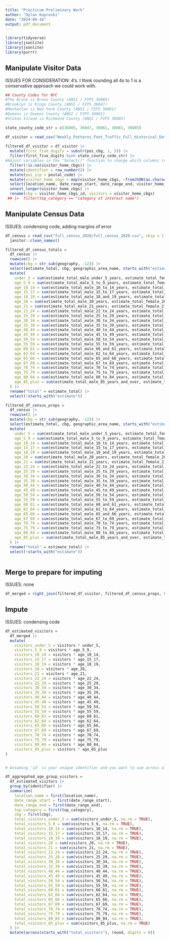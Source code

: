 ```yaml
---
title: "Practicum Preliminary Work"
author: "Dylan Koproski"
date: "2024-09-16"
output: pdf_document
---
```

```r
library(tidyverse)
library(jsonlite)
library(jsonlite)
library(purrr)
```

## Manipulate Visitor Data

ISSUES FOR CONSIDERATION: 4's. I think rounding all 4s to 1 is a conservative approach we could work with.

```r
## County Codes for NYC
#The Bronx is Bronx County (ANSI / FIPS 36005)
#Brooklyn is Kings County (ANSI / FIPS 36047)
#Manhattan is New York County (ANSI / FIPS 36061)
#Queens is Queens County (ANSI / FIPS 36081)
#Staten Island is Richmond County (ANSI / FIPS 36085)

state_county_code_str = c(36005, 36047, 36061, 36081, 36085)

df_visitor = read_csv("Weekly_Patterns_Foot_Traffic_Full_Historical_Data-0-DATE_RANGE_START-2020-01-06.csv")
  
filtered_df_visitor = df_visitor |> 
  mutate(first_five_digits = substr(poi_cbg, 1, 5)) |>
  filter(first_five_digits %in% state_county_code_str) |> 
#Adjust variables in the "Select()" function to change which columns remain in the final dataframe.
  filter(!is.na(visitor_home_cbgs)) |> 
  mutate(identifier = row_number()) |> 
  mutate(poi_zip = postal_code) |> 
  mutate(visitor_home_cbgs = map(visitor_home_cbgs, ~fromJSON(as.character(.)))) |> 
  select(location_name, date_range_start, date_range_end, visitor_home_cbgs, top_category, identifier, poi_cbg, poi_zip) |>
  unnest_longer(visitor_home_cbgs) |>
  rename(cbg = visitor_home_cbgs_id, visitors = visitor_home_cbgs) 
 ## |>  filter(top_category == "category of interest name")
```

## Manipulate Census Data

ISSUES: condensing code, adding margins of error

```r
df_census = read_csv("full_census_2020/full_census_2020.csv", skip = 1) |> 
  janitor::clean_names()

filtered_df_census_totals =
  df_census |> 
  rowwise() |> 
  mutate(cbg = str_sub(geography, -12)) |> 
  select(estimate_total, cbg, geographic_area_name, starts_with("estimate")) |> 
  mutate(
    under_5 = sum(estimate_total_male_under_5_years, estimate_total_female_under_5_years),
    age_5_9 = sum(estimate_total_male_5_to_9_years, estimate_total_female_5_to_9_years),
    age_10_14 = sum(estimate_total_male_10_to_14_years, estimate_total_female_10_to_14_years),
    age_15_17 = sum(estimate_total_male_15_to_17_years, estimate_total_female_15_to_17_years),
    age_18_19 = sum(estimate_total_male_18_and_19_years, estimate_total_female_18_and_19_years),
    age_20 = sum(estimate_total_male_20_years, estimate_total_female_20_years),
    age_21 = sum(estimate_total_male_21_years, estimate_total_female_21_years),
    age_22_24 = sum(estimate_total_male_22_to_24_years, estimate_total_female_22_to_24_years),
    age_25_29 = sum(estimate_total_male_25_to_29_years, estimate_total_female_25_to_29_years),
    age_30_34 = sum(estimate_total_male_30_to_34_years, estimate_total_female_30_to_34_years),
    age_35_39 = sum(estimate_total_male_35_to_39_years, estimate_total_female_35_to_39_years),
    age_40_44 = sum(estimate_total_male_40_to_44_years, estimate_total_female_40_to_44_years),
    age_45_49 = sum(estimate_total_male_45_to_49_years, estimate_total_female_45_to_49_years),
    age_50_54 = sum(estimate_total_male_50_to_54_years, estimate_total_female_50_to_54_years),
    age_55_59 = sum(estimate_total_male_55_to_59_years, estimate_total_female_55_to_59_years),
    age_60_61 = sum(estimate_total_male_60_and_61_years, estimate_total_female_60_and_61_years),
    age_62_64 = sum(estimate_total_male_62_to_64_years, estimate_total_female_62_to_64_years),
    age_65_66 = sum(estimate_total_male_65_and_66_years, estimate_total_female_65_and_66_years),
    age_67_69 = sum(estimate_total_male_67_to_69_years, estimate_total_female_67_to_69_years),
    age_70_74 = sum(estimate_total_male_70_to_74_years, estimate_total_female_70_to_74_years),
    age_75_79 = sum(estimate_total_male_75_to_79_years, estimate_total_female_75_to_79_years),
    age_80_84 = sum(estimate_total_male_80_to_84_years, estimate_total_female_80_to_84_years),
    age_85_plus = sum(estimate_total_male_85_years_and_over, estimate_total_female_85_years_and_over)
  ) |>
  rename("total" = estimate_total) |> 
  select(!starts_with("estimate"))

filtered_df_census_props =
  df_census |> 
  rowwise() |> 
  mutate(cbg = str_sub(geography, -12)) |> 
  select(estimate_total, cbg, geographic_area_name, starts_with("estimate")) |> 
  mutate(
    under_5 = sum(estimate_total_male_under_5_years, estimate_total_female_under_5_years) / estimate_total / estimate_total,
    age_5_9 = sum(estimate_total_male_5_to_9_years, estimate_total_female_5_to_9_years) / estimate_total,
    age_10_14 = sum(estimate_total_male_10_to_14_years, estimate_total_female_10_to_14_years) / estimate_total,
    age_15_17 = sum(estimate_total_male_15_to_17_years, estimate_total_female_15_to_17_years) / estimate_total,
    age_18_19 = sum(estimate_total_male_18_and_19_years, estimate_total_female_18_and_19_years) / estimate_total,
    age_20 = sum(estimate_total_male_20_years, estimate_total_female_20_years) / estimate_total,
    age_21 = sum(estimate_total_male_21_years, estimate_total_female_21_years) / estimate_total,
    age_22_24 = sum(estimate_total_male_22_to_24_years, estimate_total_female_22_to_24_years) / estimate_total,
    age_25_29 = sum(estimate_total_male_25_to_29_years, estimate_total_female_25_to_29_years) / estimate_total,
    age_30_34 = sum(estimate_total_male_30_to_34_years, estimate_total_female_30_to_34_years) / estimate_total,
    age_35_39 = sum(estimate_total_male_35_to_39_years, estimate_total_female_35_to_39_years) / estimate_total,
    age_40_44 = sum(estimate_total_male_40_to_44_years, estimate_total_female_40_to_44_years) / estimate_total,
    age_45_49 = sum(estimate_total_male_45_to_49_years, estimate_total_female_45_to_49_years) / estimate_total,
    age_50_54 = sum(estimate_total_male_50_to_54_years, estimate_total_female_50_to_54_years) / estimate_total,
    age_55_59 = sum(estimate_total_male_55_to_59_years, estimate_total_female_55_to_59_years) / estimate_total,
    age_60_61 = sum(estimate_total_male_60_and_61_years, estimate_total_female_60_and_61_years) / estimate_total,
    age_62_64 = sum(estimate_total_male_62_to_64_years, estimate_total_female_62_to_64_years) / estimate_total,
    age_65_66 = sum(estimate_total_male_65_and_66_years, estimate_total_female_65_and_66_years) / estimate_total,
    age_67_69 = sum(estimate_total_male_67_to_69_years, estimate_total_female_67_to_69_years) / estimate_total,
    age_70_74 = sum(estimate_total_male_70_to_74_years, estimate_total_female_70_to_74_years) / estimate_total,
    age_75_79 = sum(estimate_total_male_75_to_79_years, estimate_total_female_75_to_79_years) / estimate_total,
    age_80_84 = sum(estimate_total_male_80_to_84_years, estimate_total_female_80_to_84_years) / estimate_total,
    age_85_plus = sum(estimate_total_male_85_years_and_over, estimate_total_female_85_years_and_over) / estimate_total
  ) |>
  rename("total" = estimate_total) |> 
  select(!starts_with("estimate"))
  

```


## Merge to prepare for imputing

ISSUES: none

```r
df_merged = right_join(filtered_df_visitor, filtered_df_census_props, by = "cbg")
```

## Impute

ISSUES: condensing code

```r
df_estimated_visitors =
  df_merged |> 
  mutate(
    visitors_under_5 = visitors * under_5,
    visitors_5_9 = visitors * age_5_9,
    visitors_10_14 = visitors * age_10_14,
    visitors_15_17 = visitors * age_15_17,
    visitors_18_19 = visitors * age_18_19,
    visitors_20 = visitors * age_20,
    visitors_21 = visitors * age_21,
    visitors_22_24 = visitors * age_22_24,
    visitors_25_29 = visitors * age_25_29,
    visitors_30_34 = visitors * age_30_34,
    visitors_35_39 = visitors * age_35_39,
    visitors_40_44 = visitors * age_40_44,
    visitors_45_49 = visitors * age_45_49,
    visitors_50_54 = visitors * age_50_54,
    visitors_55_59 = visitors * age_55_59,
    visitors_60_61 = visitors * age_60_61,
    visitors_62_64 = visitors * age_62_64,
    visitors_65_66 = visitors * age_65_66,
    visitors_67_69 = visitors * age_67_69,
    visitors_70_74 = visitors * age_70_74,
    visitors_75_79 = visitors * age_75_79,
    visitors_80_84 = visitors * age_80_84,
    visitors_85_plus = visitors * age_85_plus
)


# Assuming 'id' is your unique identifier and you want to sum across all age groups for each identifier

df_aggregated_age_group_visitors = 
  df_estimated_visitors |> 
  group_by(identifier) |> 
  summarize(
    location_name = first(location_name),
    date_range_start = first(date_range_start),
    date_range_end = first(date_range_end),
    top_category = first(top_category),
    cbg = first(cbg),
    total_visitors_under_5 = sum(visitors_under_5, na.rm = TRUE),
    total_visitors_5_9 = sum(visitors_5_9, na.rm = TRUE),
    total_visitors_10_14 = sum(visitors_10_14, na.rm = TRUE),
    total_visitors_15_17 = sum(visitors_15_17, na.rm = TRUE),
    total_visitors_18_19 = sum(visitors_18_19, na.rm = TRUE),
    total_visitors_20 = sum(visitors_20, na.rm = TRUE),
    total_visitors_21 = sum(visitors_21, na.rm = TRUE),
    total_visitors_22_24 = sum(visitors_22_24, na.rm = TRUE),
    total_visitors_25_29 = sum(visitors_25_29, na.rm = TRUE),
    total_visitors_30_34 = sum(visitors_30_34, na.rm = TRUE),
    total_visitors_35_39 = sum(visitors_35_39, na.rm = TRUE),
    total_visitors_40_44 = sum(visitors_40_44, na.rm = TRUE),
    total_visitors_45_49 = sum(visitors_45_49, na.rm = TRUE),
    total_visitors_50_54 = sum(visitors_50_54, na.rm = TRUE),
    total_visitors_55_59 = sum(visitors_55_59, na.rm = TRUE),
    total_visitors_60_61 = sum(visitors_60_61, na.rm = TRUE),
    total_visitors_62_64 = sum(visitors_62_64, na.rm = TRUE),
    total_visitors_65_66 = sum(visitors_65_66, na.rm = TRUE),
    total_visitors_67_69 = sum(visitors_67_69, na.rm = TRUE),
    total_visitors_70_74 = sum(visitors_70_74, na.rm = TRUE),
    total_visitors_75_79 = sum(visitors_75_79, na.rm = TRUE),
    total_visitors_80_84 = sum(visitors_80_84, na.rm = TRUE),
    total_visitors_85_plus = sum(visitors_85_plus, na.rm = TRUE)
  ) |> 
  mutate(across(starts_with("total_visitors"), round, digits = 0))


```

